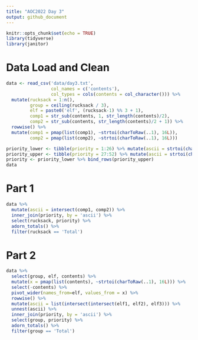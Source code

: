 ```yaml
---
title: "AOC2022 Day 3"
output: github_document
---
```


```r
knitr::opts_chunk$set(echo = TRUE)
library(tidyverse)
library(janitor)
```


# Data Load and Clean
```r
data <- read_csv('data/day3.txt',
                 col_names = c('contents'),
                 col_types = cols(contents = col_character())) %>%
  mutate(rucksack = 1:n(), 
         group = ceiling(rucksack / 3),
         elf = paste0('elf', (rucksack-1) %% 3 + 1),
         comp1 = str_sub(contents, 1, str_length(contents)/2),
         comp2 = str_sub(contents, str_length(contents)/2 + 1)) %>%
  rowwise() %>%
  mutate(comp1 = pmap(list(comp1), ~strtoi(charToRaw(..1), 16L)),
         comp2 = pmap(list(comp2), ~strtoi(charToRaw(..1), 16L)))

priority_lower <- tibble(priority = 1:26) %>% mutate(ascii = strtoi(charToRaw('a'), 16L) + priority - 1)
priority_upper <- tibble(priority = 27:52) %>% mutate(ascii = strtoi(charToRaw('A'), 16L) + priority - 27)
priority <- priority_lower %>% bind_rows(priority_upper)
data

```

# Part 1
```r
data %>%
  mutate(ascii = intersect(comp1, comp2)) %>%
  inner_join(priority, by = 'ascii') %>%
  select(rucksack, priority) %>%
  adorn_totals() %>% 
  filter(rucksack == 'Total')
```


# Part 2
```r
data %>%
  select(group, elf, contents) %>%
  mutate(x = pmap(list(contents), ~strtoi(charToRaw(..1), 16L))) %>%
  select(-contents) %>%
  pivot_wider(names_from=elf, values_from = x) %>%
  rowwise() %>%
  mutate(ascii = list(intersect(intersect(elf1, elf2), elf3))) %>%
  unnest(ascii) %>%
  inner_join(priority, by = 'ascii') %>%
  select(group, priority) %>%
  adorn_totals() %>% 
  filter(group == 'Total')
```
